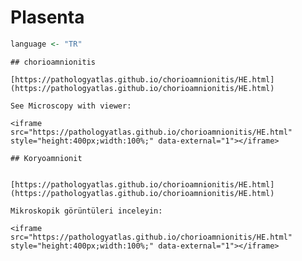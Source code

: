 # Plasenta

```r
language <- "TR"
```


```asis

## chorioamnionitis

[https://pathologyatlas.github.io/chorioamnionitis/HE.html](https://pathologyatlas.github.io/chorioamnionitis/HE.html)

See Microscopy with viewer: 

<iframe src="https://pathologyatlas.github.io/chorioamnionitis/HE.html" style="height:400px;width:100%;" data-external="1"></iframe>

```


```asis

## Koryoamnionit


[https://pathologyatlas.github.io/chorioamnionitis/HE.html](https://pathologyatlas.github.io/chorioamnionitis/HE.html)

Mikroskopik görüntüleri inceleyin:

<iframe src="https://pathologyatlas.github.io/chorioamnionitis/HE.html" style="height:400px;width:100%;" data-external="1"></iframe>

```

